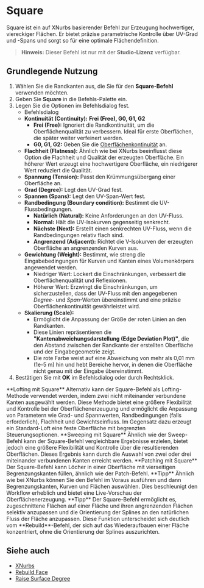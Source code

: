 
# Square 

<Reference shortcut="" command="Square" button="" />

Square ist ein auf XNurbs basierender Befehl zur Erzeugung hochwertiger, viereckiger Flächen. Er bietet präzise parametrische Kontrolle über UV-Grad und -Spans und sorgt so für eine optimale Flächendefinition.

> **Hinweis:** Dieser Befehl ist nur mit der **Studio-Lizenz** verfügbar.


## Grundlegende Nutzung

1. Wählen Sie die Randkanten aus, die Sie für den **Square-Befehl** verwenden möchten.  
2. Geben Sie **Square** in die Befehls-Palette ein.  
3. Legen Sie die Optionen im Befehlsdialog fest.  
   - <Kst>Befehlsdialog</Kst>  
   - **Kontinuität (Continuity):** **Frei (Free), G0, G1, G2**  
      - **Frei (Free):** Ignoriert die Randkontinuität, um die Oberflächenqualität zu verbessern. Ideal für erste Oberflächen, die später weiter verfeinert werden.  
      - **G0, G1, G2:** Geben Sie die [Oberflächenkontinuität](/cad-essentials/continuity-curve-and-surface) an.  
   - **Flachheit (Flatness):** Ähnlich wie bei XNurbs beeinflusst diese Option die Flachheit und Qualität der erzeugten Oberfläche. Ein höherer Wert erzeugt eine hochwertigere Oberfläche, ein niedrigerer Wert reduziert die Qualität.  
   - **Spannung (Tension):** Passt den Krümmungsübergang einer Oberfläche an.  
   - **Grad (Degree):** Legt den UV-Grad fest.  
   - **Spannen (Spans):** Legt den UV-Span-Wert fest.  
   - **Randbedingung (Boundary condition):** Bestimmt die UV-Flussbedingungen.  
        - **Natürlich (Natural):** Keine Anforderungen an den UV-Fluss.  
        - **Normal:** Hält die UV-Isokurven gegenseitig senkrecht.  
        - **Nächste (Next):** Erstellt einen senkrechten UV-Fluss, wenn die Randbedingungen relativ flach sind.  
        - **Angrenzend (Adjacent):** Richtet die V-Isokurven der erzeugten Oberfläche an angrenzenden Kurven aus.  
   - **Gewichtung (Weight):** Bestimmt, wie streng die Eingabebedingungen für Kurven und Kanten eines Volumenkörpers angewendet werden.  
       - Niedriger Wert: Lockert die Einschränkungen, verbessert die Oberflächenqualität und Reflexionen.  
       - Höherer Wert: Erzwingt die Einschränkungen, um sicherzustellen, dass der UV-Fluss mit den angegebenen *Degree*- und *Span*-Werten übereinstimmt und eine präzise Oberflächenkontinuität gewährleistet wird.  
   - **Skalierung (Scale):**  
       - Ermöglicht die Anpassung der Größe der roten Linien an den Randkanten.  
       - Diese Linien repräsentieren die **"Kantenabweichungsdarstellung (Edge Deviation Plot)"**, die den Abstand zwischen der Randkante der erstellten Oberfläche und der Eingabegeometrie zeigt.  
       - Die rote Farbe weist auf eine Abweichung von mehr als 0,01 mm (1e-5 m) hin und hebt Bereiche hervor, in denen die Oberfläche nicht genau mit der Eingabe übereinstimmt.  
4. Bestätigen Sie mit **OK** im Befehlsdialog oder durch Rechtsklick.  

<VideoPlayer fileName="square"/>

<Callout type="info" emoji="ℹ️">
**Lofting mit Square**  
Alternativ kann der Square-Befehl als Lofting-Methode verwendet werden, indem zwei nicht miteinander verbundene Kanten ausgewählt werden. Diese Methode bietet eine größere Flexibilität und Kontrolle bei der Oberflächenerzeugung und ermöglicht die Anpassung von Parametern wie Grad- und Spannwerten, Randbedingungen (falls erforderlich), Flachheit und Gewichtseinfluss. Im Gegensatz dazu erzeugt ein Standard-Loft eine feste Oberfläche mit begrenzten Steuerungsoptionen.  
</Callout>
<VideoPlayer fileName="square-1"/>

<Callout type="info" emoji="ℹ️">
**Sweeping mit Square**  
Ähnlich wie der Sweep-Befehl kann der Square-Befehl vergleichbare Ergebnisse erzielen, bietet jedoch eine größere Flexibilität und Kontrolle über die resultierenden Oberflächen. Dieses Ergebnis kann durch die Auswahl von zwei oder drei miteinander verbundenen Kanten erreicht werden.  
</Callout>
<VideoPlayer fileName="square-2"/>

<Callout type="info" emoji="ℹ️">
**Patching mit Square**  
Der Square-Befehl kann Löcher in einer Oberfläche mit vierseitigen Begrenzungskanten füllen, ähnlich wie der Patch-Befehl.  
</Callout>
<VideoPlayer fileName="square-3"/>

<Callout type="info" emoji="💡">
**Tipp**  
Ähnlich wie bei XNurbs können Sie den Befehl im Voraus ausführen und dann Begrenzungskanten, Kurven und Flächen auswählen. Dies beschleunigt den Workflow erheblich und bietet eine Live-Vorschau der Oberflächenerzeugung.  
</Callout>
<VideoPlayer fileName="square-4"/>

<Callout type="info" emoji="💡">
**Tipp**  
Der Square-Befehl ermöglicht es, zugeschnittene Flächen auf einer Fläche und ihren angrenzenden Flächen selektiv anzupassen und die Orientierung der Splines an den natürlichen Fluss der Fläche anzupassen. Diese Funktion unterscheidet sich deutlich vom **Rebuild**-Befehl, der sich auf das Wiederaufbauen einer Fläche konzentriert, ohne die Orientierung der Splines auszurichten.  
</Callout>
<VideoPlayer fileName="square-5"/>  

## Siehe auch
- [XNurbs](xnurbs)
- [Rebuild Face](rebuild-face)
- [Raise Surface Degree](raise-surface-degree)